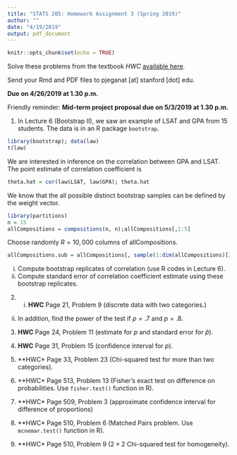 ```yaml
---
title: "STATS 205: Homework Assignment 3 (Spring 2019)"
author: ""
date: "4/19/2019"
output: pdf_document
---
```


```r
knitr::opts_chunk$set(echo = TRUE)
```

Solve these problems from the textbook *HWC* [available here](https://onlinelibrary.wiley.com/doi/book/10.1002/9781119196037).

Send your Rmd and PDF files to pjeganat [at] stanford [dot] edu.

**Due on 4/26/2019 at 1.30 p.m.**

Friendly reminder: **Mid-term project proposal due on 5/3/2019 at 1.30 p.m.**

1) In Lecture 6 (Bootstrap II), we saw an example of LSAT and GPA from 15 students. The data is in an R package `bootstrap`.
```r
library(bootstrap); data(law)
t(law)
```

We are interested in inference on the correlation between GPA and LSAT. The point estimate of correlation coefficient is
```r
theta.hat = cor(law$LSAT, law$GPA); theta.hat
```

We know that the all possible distinct bootstrap samples can be defined by the weight vector.

```r
library(partitions)
n = 15
allCompositions = compositions(n, n);allCompositions[,1:5]
```

Choose randomly $R = 10,000$ columns of allCompositions. 
```r
allCompositions.sub = allCompositions[, sample(1:dim(allCompositions)[2], size = 10000, replace = FALSE)]
```

(i) Compute bootstrap replicates of correlation (use R codes in Lecture 6).
(ii) Compute standard error of correlation coefficient estimate using these bootstrap replicates.

2) (i) **HWC** Page 21, Problem 9 (discrete data with two categories.) 

  (ii) In addition, find the power of the test if $p =.7$ and $p = .8$. 

3) **HWC** Page 24, Problem 11 (estimate for $p$ and standard error for $\hat{p}$). 

4) **HWC** Page 31, Problem 15 (confidence interval for $p$). 

5) **HWC* Page 33, Problem 23 (Chi-squared test for more than two categories).

6) **HWC* Page 513, Problem 13 (Fisher's exact test on difference on probabilities. Use `fisher.test()` function in R).

7) **HWC* Page 509, Problem 3 (approximate confidence interval for difference of proportions)

8) **HWC* Page 510, Problem 6 (Matched Pairs problem. Use `mcnemar.test()` function in R).

9) **HWC* Page 510, Problem 9 ($2 \times 2$ Chi-squared test for homogeneity).